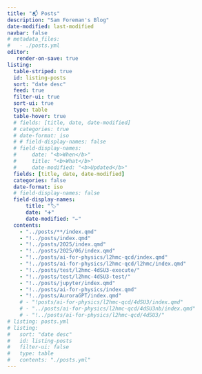 ```yaml
---
title: "📬 Posts"
description: "Sam Foreman's Blog"
date-modified: last-modified
navbar: false
# metadata_files:
#   - ./posts.yml
editor:
   render-on-save: true
listing:
  table-striped: true
  id: listing-posts
  sort: "date desc"
  feed: true
  filter-ui: true
  sort-ui: true
  type: table
  table-hover: true
  # fields: [title, date, date-modified]
  # categories: true
  # date-format: iso
  # # field-display-names: false
  # field-display-names:
  #     date: "<b>When</b>"
  #     title: "<b>What</b>"
  #     date-modified: "<b>Updated</b>"
  fields: [title, date, date-modified]
  categories: false
  date-format: iso
  # field-display-names: false
  field-display-names:
      title: "🏷️"
      date: "➕"
      date-modified: "✏️"
  contents:
    - "../posts/**/index.qmd"
    - "!../posts/index.qmd"
    - "!../posts/2025/index.qmd"
    - "!../posts/2025/06/index.qmd"
    - "!../posts/ai-for-physics/l2hmc-qcd/index.qmd"
    - "!../posts/ai-for-physics/l2hmc-qcd/l2hmc/index.qmd"
    - "!../posts/test/l2hmc-4dSU3-execute/"
    - "!../posts/test/l2hmc-4dSU3-test/"
    - "!../posts/jupyter/index.qmd"
    - "!../posts/ai-for-physics/index.qmd"
    - "!../posts/AuroraGPT/index.qmd"
    # - "!posts/ai-for-physics/l2hmc-qcd/4dSU3/index.qmd"
    # - "../posts/ai-for-physics/l2hmc-qcd/4dSU3nb/index.qmd"
    # - "!../posts/ai-for-physics/l2hmc-qcd/4dSU3/"
# listing: posts.yml
# listing:
#   sort: "date desc"
#   id: listing-posts
#   filter-ui: false
#   type: table
#   contents: "./posts.yml"
---
```


:::: {.feature}

::: {#listing-posts}
:::

::::
